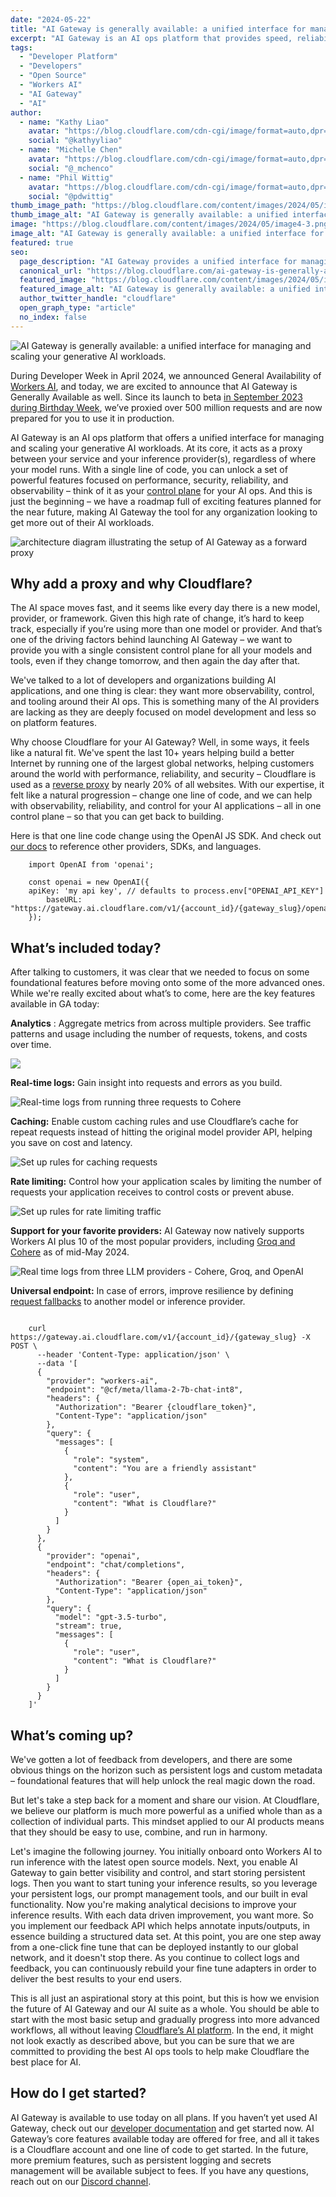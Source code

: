 ```yaml
---
date: "2024-05-22"
title: "AI Gateway is generally available: a unified interface for managing and scaling your generative AI workloads"
excerpt: "AI Gateway is an AI ops platform that provides speed, reliability, and observability for your AI applications. With a single line of code, you can unlock powerful features including rate limiting, custom caching, real-time logs, and aggregated analytics across multiple providers..."
tags:
  - "Developer Platform"
  - "Developers"
  - "Open Source"
  - "Workers AI"
  - "AI Gateway"
  - "AI"
author:
  - name: "Kathy Liao"
    avatar: "https://blog.cloudflare.com/cdn-cgi/image/format=auto,dpr=3,width=64,height=64/https://blog.cloudflare.com/content/images/2024/05/Screenshot-2024-05-16-at-2.01.08-PM.png"
    social: "@kathyyliao"
  - name: "Michelle Chen"
    avatar: "https://blog.cloudflare.com/cdn-cgi/image/format=auto,dpr=3,width=64,height=64/https://blog.cloudflare.com/content/images/2023/08/Michelle-Chen-Headshot.jpg"
    social: "@_mchenco"
  - name: "Phil Wittig"
    avatar: "https://blog.cloudflare.com/cdn-cgi/image/format=auto,dpr=3,width=64,height=64/https://blog.cloudflare.com/content/images/2023/09/phil.jpeg"
    social: "@pdwittig"
thumb_image_path: "https://blog.cloudflare.com/content/images/2024/05/image4-3.png"
thumb_image_alt: "AI Gateway is generally available: a unified interface for managing and scaling your generative AI workloads."
image: "https://blog.cloudflare.com/content/images/2024/05/image4-3.png"
image_alt: "AI Gateway is generally available: a unified interface for managing and scaling your generative AI workloads."
featured: true
seo:
  page_description: "AI Gateway provides a unified interface for managing and scaling generative AI workloads with features like rate limiting and real-time logs."
  canonical_url: "https://blog.cloudflare.com/ai-gateway-is-generally-available"
  featured_image: "https://blog.cloudflare.com/content/images/2024/05/image4-3.png"
  featured_image_alt: "AI Gateway is generally available: a unified interface for managing and scaling your generative AI workloads."
  author_twitter_handle: "cloudflare"
  open_graph_type: "article"
  no_index: false
---
```


![AI Gateway is generally available: a unified interface for managing and
scaling your generative AI workloads.](https://blog.cloudflare.com/content/images/2024/05/image4-3.png)

During Developer Week in April 2024, we announced General Availability of
[Workers AI](https://blog.cloudflare.com/workers-ai-ga-huggingface-loras-python-support), and today, we are excited to announce that AI Gateway is
Generally Available as well. Since its launch to beta [in September 2023 during Birthday Week](https://blog.cloudflare.com/announcing-ai-gateway),
we’ve proxied over 500 million requests and are now prepared for you to use it in production.

AI Gateway is an AI ops platform that offers a unified interface for managing and scaling your generative AI workloads. At its core, it acts as a proxy
between your service and your inference provider(s), regardless of where your model runs. With a single line of code, you can unlock a set of powerful
features focused on performance, security, reliability, and observability – think of it as your [control plane](https://www.cloudflare.com/learning/network-layer/what-is-the-control-plane/)
for your AI ops. And this is just the beginning – we have a roadmap full of exciting features planned for the near future, making AI Gateway the
tool for any organization looking to get more out of their AI workloads.

![architecture diagram illustrating the setup of AI Gateway as a forward proxy](https://blog.cloudflare.com/content/images/2024/05/image6-1.png)

## Why add a proxy and why Cloudflare?

The AI space moves fast, and it seems like every day there is a new model,
provider, or framework. Given this high rate of change, it’s hard to keep
track, especially if you’re using more than one model or provider. And that’s
one of the driving factors behind launching AI Gateway – we want to provide
you with a single consistent control plane for all your models and tools, even
if they change tomorrow, and then again the day after that.

We've talked to a lot of developers and organizations building AI
applications, and one thing is clear: they want more observability, control,
and tooling around their AI ops. This is something many of the AI providers
are lacking as they are deeply focused on model development and less so on
platform features.

Why choose Cloudflare for your AI Gateway? Well, in some ways, it feels like a
natural fit. We've spent the last 10+ years helping build a better Internet by
running one of the largest global networks, helping customers around the world
with performance, reliability, and security – Cloudflare is used as a [reverse proxy](https://www.cloudflare.com/learning/cdn/glossary/reverse-proxy/) by
nearly 20% of all websites. With our expertise, it felt like a natural
progression – change one line of code, and we can help with observability,
reliability, and control for your AI applications – all in one control plane –
so that you can get back to building.

Here is that one line code change using the OpenAI JS SDK. And check out [our docs](https://developers.cloudflare.com/ai-gateway/providers/) to reference
other providers, SDKs, and languages.

```
    import OpenAI from 'openai';

    const openai = new OpenAI({
    apiKey: 'my api key', // defaults to process.env["OPENAI_API_KEY"]
    	baseURL: "https://gateway.ai.cloudflare.com/v1/{account_id}/{gateway_slug}/openai"
    });
```

## What’s included today?

After talking to customers, it was clear that we needed to focus on some
foundational features before moving onto some of the more advanced ones. While
we're really excited about what’s to come, here are the key features available
in GA today:

**Analytics** : Aggregate metrics from across multiple providers. See traffic
patterns and usage including the number of requests, tokens, and costs over
time.

![](https://blog.cloudflare.com/content/images/2024/05/pasted-image-0--10-.png)

**Real-time logs:** Gain insight into requests and errors as you build.

![Real-time logs from running three requests to Cohere](https://blog.cloudflare.com/content/images/2024/05/image8-1.png)

**Caching:** Enable custom caching rules and use Cloudflare’s cache for repeat
requests instead of hitting the original model provider API, helping you save
on cost and latency.

![Set up rules for caching requests](https://blog.cloudflare.com/content/images/2024/05/image1-10.png)

**Rate limiting:** Control how your application scales by limiting the number
of requests your application receives to control costs or prevent abuse.

![Set up rules for rate limiting traffic](https://blog.cloudflare.com/content/images/2024/05/image5-9.png)

**Support for your favorite providers:** AI Gateway now natively supports
Workers AI plus 10 of the most popular providers, including [Groq and Cohere](https://x.com/CloudflareDev/status/1791204770394648901) as of mid-May 2024.

![Real time logs from three LLM providers - Cohere, Groq, and OpenAI](https://blog.cloudflare.com/content/images/2024/05/image2-10.png)

**Universal endpoint:** In case of errors, improve resilience by defining
[request fallbacks](https://developers.cloudflare.com/ai-gateway/configuration/fallbacks/) to another model or inference provider.

```

    curl https://gateway.ai.cloudflare.com/v1/{account_id}/{gateway_slug} -X POST \
      --header 'Content-Type: application/json' \
      --data '[
      {
        "provider": "workers-ai",
        "endpoint": "@cf/meta/llama-2-7b-chat-int8",
        "headers": {
          "Authorization": "Bearer {cloudflare_token}",
          "Content-Type": "application/json"
        },
        "query": {
          "messages": [
            {
              "role": "system",
              "content": "You are a friendly assistant"
            },
            {
              "role": "user",
              "content": "What is Cloudflare?"
            }
          ]
        }
      },
      {
        "provider": "openai",
        "endpoint": "chat/completions",
        "headers": {
          "Authorization": "Bearer {open_ai_token}",
          "Content-Type": "application/json"
        },
        "query": {
          "model": "gpt-3.5-turbo",
          "stream": true,
          "messages": [
            {
              "role": "user",
              "content": "What is Cloudflare?"
            }
          ]
        }
      }
    ]'
```

## What’s coming up?

We've gotten a lot of feedback from developers, and there are some obvious
things on the horizon such as persistent logs and custom metadata –
foundational features that will help unlock the real magic down the road.

But let's take a step back for a moment and share our vision. At Cloudflare,
we believe our platform is much more powerful as a unified whole than as a
collection of individual parts. This mindset applied to our AI products means
that they should be easy to use, combine, and run in harmony.

Let's imagine the following journey. You initially onboard onto Workers AI to
run inference with the latest open source models. Next, you enable AI Gateway
to gain better visibility and control, and start storing persistent logs. Then
you want to start tuning your inference results, so you leverage your
persistent logs, our prompt management tools, and our built in eval
functionality. Now you're making analytical decisions to improve your
inference results. With each data driven improvement, you want more. So you
implement our feedback API which helps annotate inputs/outputs, in essence
building a structured data set. At this point, you are one step away from a
one-click fine tune that can be deployed instantly to our global network, and
it doesn't stop there. As you continue to collect logs and feedback, you can
continuously rebuild your fine tune adapters in order to deliver the best
results to your end users.

This is all just an aspirational story at this point, but this is how we
envision the future of AI Gateway and our AI suite as a whole. You should be
able to start with the most basic setup and gradually progress into more
advanced workflows, all without leaving [Cloudflare’s AI platform](https://www.cloudflare.com/ai-solution/). In the end, it might not
look exactly as described above, but you can be sure that we are committed to
providing the best AI ops tools to help make Cloudflare the best place for AI.

## How do I get started?

AI Gateway is available to use today on all plans. If you haven’t yet used AI
Gateway, check out our [developer documentation](https://developers.cloudflare.com/ai-gateway/) and get started
now. AI Gateway’s core features available today are offered for free, and all
it takes is a Cloudflare account and one line of code to get started. In the
future, more premium features, such as persistent logging and secrets
management will be available subject to fees. If you have any questions, reach
out on our [Discord channel](http://discord.cloudflare.com).
